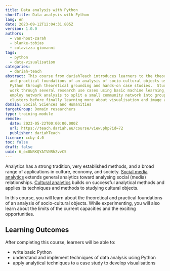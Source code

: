 ```yaml
---
title: Data analysis with Python
shortTitle: Data analysis with Python
lang: en
date: 2023-09-12T12:04:31.805Z
version: 1.0.0
authors:
  - van-hout-zarah
  - blanke-tobias
  - colavizza-giovanni
tags:
  - python
  - data-visualisation
categories:
  - dariah-teach
abstract: This course from dariahTeach introduces learners to the theoretical
  and practical foundations of an analysis of socio-cultural objects using
  Python through theoretical grounding and hands-on case studies.  Students will
  work through several research use cases using basic machine learning, and
  employ network analysis to split a small community network into groups and
  clusters before finally learning more about visualisation and image analysis.
domain: Social Sciences and Humanities
targetGroup: Domain researchers
type: training-module
remote:
  date: 2023-05-22T00:00:00.000Z
  url: https://teach.dariah.eu/course/view.php?id=72
  publisher: dariahTeach
licence: ccby-4.0
toc: false
draft: false
uuid: 6_ox8NRKQYATVNRhZvvC5
---
```

Analytics has a strong tradition, very established methods, and a broad range of applications in culture, economy, and society. [Social media analytics](<([https://en.wikipedia.org/wiki/Social_media_analytics](https://en.wikipedia.org/wiki/Social_media_analytics)>) extends general analytics toward analysing social (media) relationships. [Cultural analytics]([https://en.wikipedia.org/wiki/Cultural_analytics](https://en.wikipedia.org/wiki/Cultural_analytics)) builds on successful analytical methods and applies its techniques and methods to studying cultural objects.

In this course, you will learn about the theoretical and practical foundations of an analysis of socio-cultural objects. While experimenting, you will also learn about the limits of the current capacities and the exciting opportunities.

## L﻿earning Outcomes

A﻿fter completing this course, learners will be able to:

- w﻿rite basic Python 
- u﻿nderstand and implement techniques of data analysis using Python
- a﻿pply analytical techniques to a case study to develop visualisations

<ExternalResource title="Interested in learning more?" subtitle="Check out  Data Analysis with Python" url="https://teach.dariah.eu/course/view.php?id=72" />